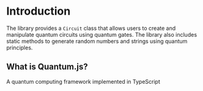 # Introduction
 
The library provides a `Circuit` class that allows users to create and manipulate quantum circuits using quantum gates. The library also includes static methods to generate random numbers and strings using quantum principles.


## What is Quantum.js?

A quantum computing framework implemented in TypeScript

